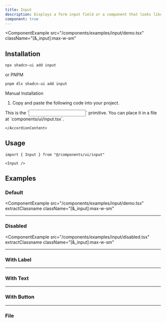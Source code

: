 ```yaml
---
title: Input
description: Displays a form input field or a component that looks like an input field.
component: true
---
```


<ComponentExample
  src="/components/examples/input/demo.tsx"
  className="[&_input]:max-w-sm"
>
  <InputDemo />
</ComponentExample>

## Installation

```bash
npx shadcn-ui add input
```
or PNPM
```bash
pnpm dlx shadcn-ui add input
```

<Accordion type="single" collapsible>
  <AccordionItem value="manual-installation">
    <AccordionTrigger>Manual Installation</AccordionTrigger>
    <AccordionContent>

1. Copy and paste the following code into your project.

<ComponentSource src="/components/ui/input.tsx" />

<Callout>
  This is the `<Input />` primitive. You can place it in a file at
  `components/ui/input.tsx`.
</Callout>

    </AccordionContent>

  </AccordionItem>
</Accordion>

## Usage

```tsx
import { Input } from "@/components/ui/input"
```

```tsx
<Input />
```

## Examples

### Default

<ComponentExample
  src="/components/examples/input/demo.tsx"
  extractClassname
  className="[&_input]:max-w-sm"
>
  <InputDemo />
</ComponentExample>

---

### Disabled

<ComponentExample
  src="/components/examples/input/disabled.tsx"
  extractClassname
  className="[&_input]:max-w-sm"
>

  <InputDisabled />
</ComponentExample>

---

### With Label

<ComponentExample src="/components/examples/input/with-label.tsx">
  <InputWithLabel />
</ComponentExample>

---

### With Text

<ComponentExample src="/components/examples/input/with-text.tsx">
  <InputWithText />
</ComponentExample>

---

### With Button

<ComponentExample src="/components/examples/input/with-button.tsx">
  <InputWithButton />
</ComponentExample>

---

### File

<ComponentExample src="/components/examples/input/file.tsx">
  <InputFile />
</ComponentExample>
